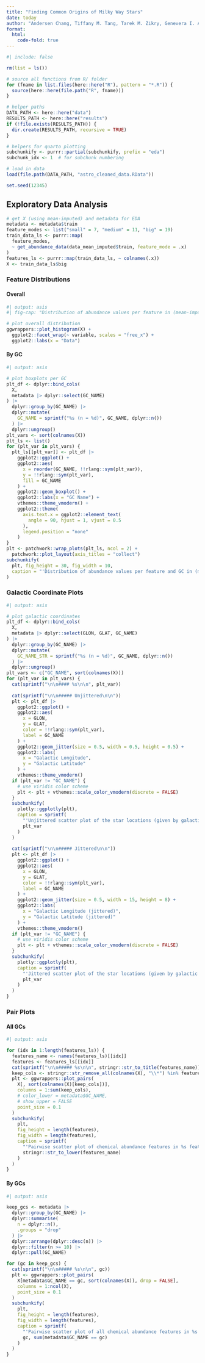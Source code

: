 ```yaml
---
title: "Finding Common Origins of Milky Way Stars"
date: today
author: "Andersen Chang, Tiffany M. Tang, Tarek M. Zikry, Genevera I. Allen"
format:
  html:
    code-fold: true
---
```


```r
#| include: false

rm(list = ls())

# source all functions from R/ folder
for (fname in list.files(here::here("R"), pattern = "*.R")) {
  source(here::here(file.path("R", fname)))
}

# helper paths
DATA_PATH <- here::here("data")
RESULTS_PATH <- here::here("results")
if (!file.exists(RESULTS_PATH)) {
  dir.create(RESULTS_PATH, recursive = TRUE)
}

# helpers for quarto plotting
subchunkify <- purrr::partial(subchunkify, prefix = "eda")
subchunk_idx <- 1  # for subchunk numbering

# load in data
load(file.path(DATA_PATH, "astro_cleaned_data.RData"))

set.seed(12345)
```

## Exploratory Data Analysis

```r
# get X (using mean-imputed) and metadata for EDA
metadata <- metadata$train
feature_modes <- list("small" = 7, "medium" = 11, "big" = 19)
train_data_ls <- purrr::map(
  feature_modes,
  ~ get_abundance_data(data_mean_imputed$train, feature_mode = .x)
)
features_ls <- purrr::map(train_data_ls, ~ colnames(.x))
X <- train_data_ls$big
```

### Feature Distributions

:::{.panel-tabset}

#### Overall

```r
#| output: asis
#| fig-cap: "Distribution of abundance values per feature in (mean-imputed) training data."

# plot overall distribution
ggwrappers::plot_histogram(X) +
  ggplot2::facet_wrap(~ variable, scales = "free_x") +
  ggplot2::labs(x = "Data")
```

#### By GC

```r
#| output: asis

# plot boxplots per GC
plt_df <- dplyr::bind_cols(
  X,
  metadata |> dplyr::select(GC_NAME)
) |> 
  dplyr::group_by(GC_NAME) |> 
  dplyr::mutate(
    GC_NAME = sprintf("%s (n = %d)", GC_NAME, dplyr::n())
  ) |> 
  dplyr::ungroup()
plt_vars <- sort(colnames(X))
plt_ls <- list()
for (plt_var in plt_vars) {
  plt_ls[[plt_var]] <- plt_df |> 
    ggplot2::ggplot() +
    ggplot2::aes(
      x = reorder(GC_NAME, !!rlang::sym(plt_var)), 
      y = !!rlang::sym(plt_var),
      fill = GC_NAME
    ) +
    ggplot2::geom_boxplot() +
    ggplot2::labs(x = "GC Name") +
    vthemes::theme_vmodern() +
    ggplot2::theme(
      axis.text.x = ggplot2::element_text(
        angle = 90, hjust = 1, vjust = 0.5
      ),
      legend.position = "none"
    )
}
plt <- patchwork::wrap_plots(plt_ls, ncol = 2) +
  patchwork::plot_layout(axis_titles = "collect")
subchunkify(
  plt, fig_height = 30, fig_width = 10, 
  caption = "'Distribution of abundance values per feature and GC in (mean-imputed) training data.'"
)
```

:::

### Galactic Coordinate Plots

:::{.panel-tabset}

```r
#| output: asis

# plot galactic coordinates
plt_df <- dplyr::bind_cols(
  X,
  metadata |> dplyr::select(GLON, GLAT, GC_NAME)
) |> 
  dplyr::group_by(GC_NAME) |> 
  dplyr::mutate(
    GC_NAME_STR = sprintf("%s (n = %d)", GC_NAME, dplyr::n())
  ) |> 
  dplyr::ungroup()
plt_vars <- c("GC_NAME", sort(colnames(X)))
for (plt_var in plt_vars) {
  cat(sprintf("\n\n#### %s\n\n", plt_var))
  
  cat(sprintf("\n\n##### Unjittered\n\n"))
  plt <- plt_df |> 
    ggplot2::ggplot() +
    ggplot2::aes(
      x = GLON, 
      y = GLAT, 
      color = !!rlang::sym(plt_var),
      label = GC_NAME
    ) +
    ggplot2::geom_jitter(size = 0.5, width = 0.5, height = 0.5) +
    ggplot2::labs(
      x = "Galactic Longitude", 
      y = "Galactic Latitude"
    ) +
    vthemes::theme_vmodern()
  if (plt_var != "GC_NAME") {
    # use viridis color scheme
    plt <- plt + vthemes::scale_color_vmodern(discrete = FALSE)
  }
  subchunkify(
    plotly::ggplotly(plt),
    caption = sprintf(
      "'Unjittered scatter plot of the star locations (given by galactic coordinates), colored by %s.'",
      plt_var
    )
  )
  
  cat(sprintf("\n\n##### Jittered\n\n"))
  plt <- plt_df |> 
    ggplot2::ggplot() +
    ggplot2::aes(
      x = GLON, 
      y = GLAT, 
      color = !!rlang::sym(plt_var),
      label = GC_NAME
    ) +
    ggplot2::geom_jitter(size = 0.5, width = 15, height = 8) +
    ggplot2::labs(
      x = "Galactic Longitude (jittered)", 
      y = "Galactic Latitude (jittered)"
    ) +
    vthemes::theme_vmodern()
  if (plt_var != "GC_NAME") {
    # use viridis color scheme
    plt <- plt + vthemes::scale_color_vmodern(discrete = FALSE)
  }
  subchunkify(
    plotly::ggplotly(plt),
    caption = sprintf(
      "'Jittered scatter plot of the star locations (given by galactic coordinates), colored by %s.'",
      plt_var
    )
  )
}
```

:::

### Pair Plots

:::{.panel-tabset}

#### All GCs

:::{.panel-tabset .nav-pills}

```r
#| output: asis

for (idx in 1:length(features_ls)) {
  features_name <- names(features_ls)[[idx]]
  features <- features_ls[[idx]]
  cat(sprintf("\n\n##### %s\n\n", stringr::str_to_title(features_name)))
  keep_cols <- stringr::str_remove_all(colnames(X), "\\*") %in% features
  plt <- ggwrappers::plot_pairs(
    X[, sort(colnames(X)[keep_cols])], 
    columns = 1:sum(keep_cols),
    # color_lower = metadata$GC_NAME, 
    # show_upper = FALSE
    point_size = 0.1
  )
  subchunkify(
    plt, 
    fig_height = length(features),
    fig_width = length(features),
    caption = sprintf(
      "'Pairwise scatter plot of chemical abundance features in %s feature set.'",
      stringr::str_to_lower(features_name)
    )
  )
}
```

:::

#### By GCs

:::{.panel-tabset .nav-pills}

```r
#| output: asis

keep_gcs <- metadata |> 
  dplyr::group_by(GC_NAME) |>
  dplyr::summarise(
    n = dplyr::n(),
    .groups = "drop"
  ) |>
  dplyr::arrange(dplyr::desc(n)) |> 
  dplyr::filter(n >= 10) |> 
  dplyr::pull(GC_NAME)

for (gc in keep_gcs) {
  cat(sprintf("\n\n##### %s\n\n", gc))
  plt <- ggwrappers::plot_pairs(
    X[metadata$GC_NAME == gc, sort(colnames(X)), drop = FALSE], 
    columns = 1:ncol(X),
    point_size = 0.1
  )
  subchunkify(
    plt, 
    fig_height = length(features),
    fig_width = length(features),
    caption = sprintf(
      "'Pairwise scatter plot of all chemical abundance features in %s GC (n = %d).'",
      gc, sum(metadata$GC_NAME == gc)
    )
  )
}
```

:::

:::
